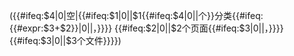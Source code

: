({{#ifeq:$4|0|空|{{#ifeq:$1|0||$1{{#ifeq:$4|0||个}}分类{{#ifeq:{{#expr:$3+$2}}|0||，}}}} {{#ifeq:$2|0||$2个页面{{#ifeq:$3|0||，}}}} {{#ifeq:$3|0||$3个文件}}}})